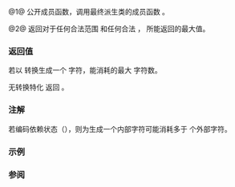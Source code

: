 {{cpp/locale/codecvt/title|max_length, do_max_length}}
{{cpp/locale/codecvt/navbar}}
{{dcl begin}}
{{dcl header|locale}}
{{dcl rev multi|num=1|until1=c++11|dcl1=
public:
int max_length() const throw();
|dcl2=
public:
int max_length() const noexcept;
}}
{{dcl rev multi|num=2|until1=c++11|dcl1=
protected:
virtual int do_max_length() const throw();
|dcl2=
protected:
virtual int do_max_length() const noexcept;
}}
{{dcl end}}

@1@ 公开成员函数，调用最终派生类的成员函数 {{tt|do_max_length}}。

@2@ 返回对于任何合法范围 {{range|from|from_end}} 和任何合法 {{tt|state}}，{{c|do_length(state, from, from_end, 1)}} 所能返回的最大值。

===返回值===
若以 {{lc|in()}} 转换生成一个 {{tt|InternT}} 字符，能消耗的最大 {{tt|ExternT}} 字符数。

无转换特化 {{c|std::codecvt&lt;char, char, std::mbstate_t&gt;}} 返回 {{c|1}}。

===注解===
若编码依赖状态（{{c|1=encoding() == -1}}），则为生成一个内部字符可能消耗多于 {{tt|max_length()}} 个外部字符。

===示例===
{{example
|code=
#include &lt;codecvt&gt;
#include &lt;iostream&gt;
#include &lt;locale&gt;

int main()
{
    std::cout &lt;&lt; "在 codecvt_utf8 中，最长多字节字符为 "
              &lt;&lt; std::codecvt_utf8&lt;wchar_t&gt;().max_length() &lt;&lt; " 字节\n";

    std::cout &lt;&lt; "在消耗头部的 codecvt_utf8 中，最长多字节字符为 "
              &lt;&lt; std::codecvt_utf8&lt;wchar_t,
                                   0x10ffff,
                                   std::consume_header&gt;().max_length() &lt;&lt; " 字节\n";

    std::cout &lt;&lt; "在本系统的 en_US.utf8 中，最长多字节字符为 "
              &lt;&lt; std::use_facet&lt;std::codecvt&lt;wchar_t, char, std::mbstate_t&gt;&gt;(
                     std::locale("en_US.utf8")
                 ).max_length() &lt;&lt; " 字节\n";

    std::cout &lt;&lt; "在本系统的 zh_CN.gb18030 中，最长多字节字符为 "
              &lt;&lt; std::use_facet&lt;std::codecvt&lt;wchar_t, char, std::mbstate_t&gt;&gt;(
                     std::locale("zh_CN.gb18030")
                 ).max_length() &lt;&lt; " 字节\n";
}
|output=
在 codecvt_utf8 中，最长多字节字符为 4 字节
在消耗头部的 codecvt_utf8 中，最长多字节字符为 7 字节
在本系统的 en_US.utf8 中，最长多字节字符为 6 字节
在本系统的 zh_CN.gb18030 中，最长多字节字符为 4 字节
}}

===参阅===
{{dsc begin}}
{{dsc inc|cpp/string/multibyte/dsc MB_CUR_MAX}}
{{dsc inc|cpp/locale/codecvt/dsc do_encoding}}
{{dsc end}}

{{langlinks|de|en|es|fr|it|ja|pt|ru}}